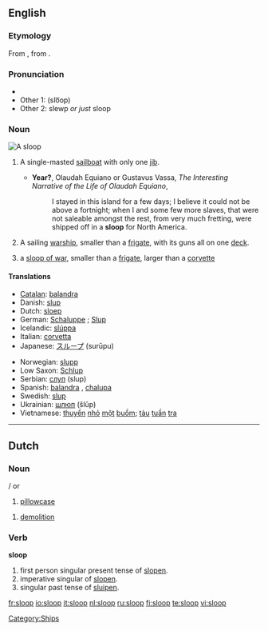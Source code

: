 ==English==
{{wikipedia}}

===Etymology===
From {{etyl|nl}} {{term|sloep||lang=nl}}, from {{etyl|dum}} {{term|slœpen||lang=dum|to glide}}.

===Pronunciation===
* {{IPA|/slup/}}
* Other 1: (slo͞op)
* Other 2: slewp ''or just'' sloop
*: {{rhymes|uːp}}

===Noun===
[[Image:Sloop (PSF).png|thumb|A sloop]]
{{en-noun}}

# {{nautical}} A single-masted [[sailboat]] with only one [[jib]].
#* '''Year?''', Olaudah Equiano or Gustavus Vassa, ''The Interesting Narrative of the Life of Olaudah Equiano'',
#*: I stayed in this island for a few days; I believe it could not be above a fortnight; when I and some few more slaves, that were not saleable amongst the rest, from very much fretting, were shipped off in a '''sloop''' for North America.
# {{military}} A sailing [[warship]], smaller than a [[frigate]], with its guns all on one [[deck]].
# a [[sloop of war]], smaller than a [[frigate]], larger than a [[corvette]]

====Translations====
{{checktrans-top|}}
* [[Catalan]]: [[balandra]] {{f}}
* Danish: [[slup#Danish|slup]]
* Dutch: [[sloep]]
* German: [[Schaluppe]] {{f}}; [[Slup]]
* Icelandic: [[slúppa]]
* Italian: [[corvetta]] {{f}}
* Japanese: [[スループ]] (surūpu)
{{trans-mid}}
* Norwegian: [[slupp]]
* Low Saxon: [[Schlup]]
* Serbian: [[слуп]] (slup)
* Spanish: [[balandra]] {{f}}, [[chalupa]] {{f}}
* Swedish: [[slup#Swedish|slup]]
* Ukrainian: [[шлюп]] (šlǔp)
* Vietnamese: [[thuyền]] [[nhỏ]] [[một]] [[buồm]]; [[tàu]] [[tuần]] [[tra#Vietnamese|tra]]
{{trans-bottom}}

----

==Dutch==

===Noun===
{{nl-noun|slopen}} {{f}}/{{m}} or {{n}}

# [[pillowcase]]

{{nl-noun|-|-}} {{m}}
# [[demolition]]

===Verb===
'''sloop'''

# first person singular present tense of [[slopen]].
# imperative singular of [[slopen]].
# singular past tense of [[sluipen]].

[[Category:Ships]]

[[fr:sloop]]
[[io:sloop]]
[[it:sloop]]
[[nl:sloop]]
[[ru:sloop]]
[[fi:sloop]]
[[te:sloop]]
[[vi:sloop]]